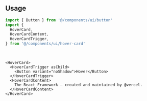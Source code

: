```tsx file=<rootDir>/src/components/ui/hover-card.tsx title="components/ui/hover-card.tsx"
```

<br />

## Usage

```ts
import { Button } from '@/components/ui/button'
import {
  HoverCard,
  HoverCardContent,
  HoverCardTrigger,
} from '@/components/ui/hover-card'
```

<br />

```tsx
<HoverCard>
  <HoverCardTrigger asChild>
    <Button variant="noShadow">Hover</Button>
  </HoverCardTrigger>
  <HoverCardContent>
    The React Framework – created and maintained by @vercel.
  </HoverCardContent>
</HoverCard>
```